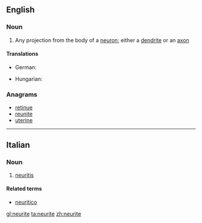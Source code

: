 ==English==

===Noun===
{{wikipedia}}
{{en-noun}}

# {{lb|en|neuroanatomy}} Any projection from the body of a [[neuron]]; either a [[dendrite]] or an [[axon]]

====Translations====
{{trans-top|any projection from the body of a neuron}}
* German: {{t|de|Neurit|m}}
{{trans-mid}}
* Hungarian: {{t|hu|neurit}}
{{trans-bottom}}

===Anagrams===
* [[retinue#English|retinue]]
* [[reunite#English|reunite]]
* [[uterine#English|uterine]]

----

==Italian==

===Noun===
{{it-noun|f}}

# {{lb|it|pathology}} [[neuritis]]

====Related terms====
* [[neuritico]]

[[gl:neurite]]
[[ta:neurite]]
[[zh:neurite]]